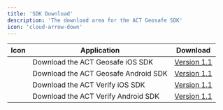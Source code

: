 ```yaml
---
title: 'SDK Download'
description: 'The download area for the ACT Geosafe SDK'
icon: 'cloud-arrow-down'
---
```


| Icon | Application | Download |
| -------- | -------- |------- |
| <Icon icon="apple" iconType="solid" color="#A2AAAD"/> | Download the ACT Geosafe iOS SDK  | [Version 1.1](https://example.com)    |
| <Icon icon="android" iconType="solid" color="#3DBD84"/> | Download the ACT Geosafe Android SDK | [Version 1.1](https://example.com)    |
| <Icon icon="apple" iconType="solid" color="#A2AAAD"/> | Download the ACT Verify iOS SDK    | [Version 1.1](https://example.com)    |
| <Icon icon="android" iconType="solid" color="#3DBD84"/> | Download the ACT Verify Android SDK    | [Version 1.1](https://example.com)    |
